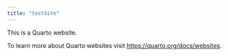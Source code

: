```yaml
---
title: "testSite"
---
```


This is a Quarto website.

To learn more about Quarto websites visit <https://quarto.org/docs/websites>.
